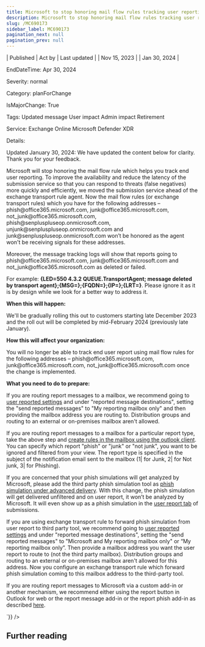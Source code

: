 ```yaml
---
title: Microsoft to stop honoring mail flow rules tracking user reporting
description: Microsoft to stop honoring mail flow rules tracking user reporting
slug: /MC690173
sidebar_label: MC690173
pagination_next: null
pagination_prev: null
---
```



| Published | Act by | Last updated |
| Nov 15, 2023 |  | Jan 30, 2024 |

EndDateTime: Apr 30, 2024

Severity: normal

Category: planForChange

IsMajorChange: True

Tags: Updated message User impact Admin impact Retirement

Service: Exchange Online Microsoft Defender XDR

Details: 

<div dangerouslySetInnerHTML={{__html:`
<p>Updated January 30, 2024: We have updated the content below for clarity. Thank you for your feedback.</p><p>Microsoft will stop honoring the mail flow rule which helps you track end user reporting. To improve the availability and reduce the latency of the submission service so that you can respond to threats (false negatives) more quickly and efficiently, we moved the submission service ahead of the exchange transport rule agent. Now the mail flow rules (or exchange transport rules) which you have for the following addresses – phish@office365.microsoft.com, junk@office365.microsoft.com, not_junk@office365.microsoft.com, phish@senpluspluseop.onmicrosoft.com, unjunk@senpluspluseop.onmicrosoft.com and  junk@senpluspluseop.onmicrosoft.com won’t be honored as the agent won't be receiving signals for these addresses. 
</p><p>Moreover, the message tracking logs will show that reports going to phish@office365.microsoft.com, junk@office365.microsoft.com and not_junk@office365.microsoft.com as deleted or failed. </p><p>For example: <b>{LED=550 4.3.2 QUEUE.TransportAgent; message deleted by transport agent};{MSG=};{FQDN=};{IP=};{LRT=}</b>. Please ignore it as it is by design while we look for a better way to address it.</p><p><b>When this will happen:</b></p><p>We'll be gradually rolling this out to customers starting late December 2023 and the roll out will be completed by mid-February 2024 (previously late January).</p><p><b>How this will affect your organization:</b></p><p>You will no longer be able to track end user report using mail flow rules for the following addresses – phish@office365.microsoft.com, junk@office365.microsoft.com, not_junk@office365.microsoft.com once the change is implemented.</p><p><b>What you need to do to prepare:</b><br></p><p>If you are routing report messages to a mailbox, we recommend going to <a href="https://security.microsoft.com/securitysettings/userSubmission" target="_blank">user reported settings</a> and under "reported message destinations", setting the "send reported messages" to "My reporting mailbox only" and then providing the mailbox address you are routing to. Distribution groups and routing to an external or on-premises mailbox aren't allowed.</p><p>If you are routing report messages to a mailbox for a particular report type, take the above step and <a href="https://support.microsoft.com/office/manage-email-messages-by-using-rules-c24f5dea-9465-4df4-ad17-a50704d66c59" target="_blank">create rules in the mailbox using the outlook client</a>. You can specify which report "phish" or "junk" or "not junk", you want to be ignored and filtered from your view. The report type is specified in the subject of the notification email sent to the mailbox (1| for Junk,  2| for Not junk, 3| for Phishing).
</p><p>If you are concerned that your phish simulations will get analyzed by Microsoft, please add the third party phish simulation tool as <a href="https://learn.microsoft.com/microsoft-365/security/office-365-security/advanced-delivery-policy-configure?view=o365-worldwide" target="_blank">phish simulation under advanced delivery</a>. With this change, the phish simulation will get delivered unfiltered and on user report, it won’t be analyzed by Microsoft. It will even show up as a phish simulation in the <a href="https://sip.security.microsoft.com/reportsubmission?viewid=user" target="_blank">user report tab</a> of submissions.
</p><p>If you are using exchange transport rule to forward phish simulation from user report to third party tool, we recommend going to <a href="https://sip.security.microsoft.com/securitysettings/userSubmission" target="_blank">user reported settings</a> and under "reported message destinations", setting the "send reported messages" to "Microsoft and My reporting mailbox only" or “My reporting mailbox only”. Then provide a mailbox address you want the user report to route to (not the third party mailbox). Distribution groups and routing to an external or on-premises mailbox aren't allowed for this address. Now you configure an exchange transport rule which forward phish simulation coming to this mailbox address to the third-party tool.
</p><p>If you are routing report messages to Microsoft via a custom add-in or another mechanism, we recommend either using the report button in Outlook for web or the report message add-in or the report phish add-in as described <a href="https://learn.microsoft.com/microsoft-365/security/office-365-security/submissions-users-report-message-add-in-configure?" target="_blank" style="background-color: rgb(255, 255, 255); font-family: sans-serif; font-weight: 400;">here</a>.&nbsp;<br></p>
`}} />

## Further reading
